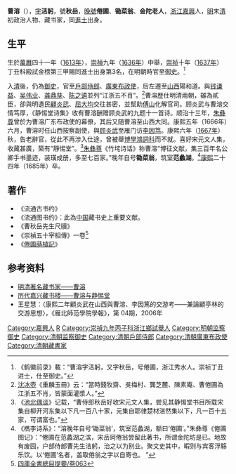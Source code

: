 '''曹溶'''（{{bd|1613年||1685年|catIdx=C曹}}），[[表字|字]]'''洁躬'''，號'''秋岳'''，[[晚號|晚號]]'''倦圃'''、'''锄菜翁'''、'''金陀老人'''，[[浙江|浙江]][[嘉興|嘉興]]人，[[明|明]]末[[清|清]]初政治人物、藏书家，同[[進士|進士]]出身。

==生平==
生於[[萬曆|萬曆]]四十一年（[[1613年|1613年]]），[[崇禎|崇禎]]九年（[[1636年|1636年]]）中舉，[[崇祯|崇祯]]十年（[[1637年|1637年]]）丁丑科殿試金榜第三甲賜同進士出身第3名，在明朝時官至[[御史|御史]]。<ref>《鹤徽前录》載：“曹溶字洁躬，又字秋岳，号倦圃，浙江秀水人。崇祯丁丑进士，仕至御史。”</ref>

入[[清朝|清]]後，仍為[[御史|御史]]，官至[[户部_(官署)|戶部]][[侍郎|侍郎]]、[[廣東|廣東]][[布政使|布政使]]，后左遷至[[山西|山西]]陽和道。與[[钱谦益|钱谦益]]、[[吴伟业|吴伟业]]、[[龚鼎孳|龚鼎孳]]、[[陈之遴|陈之遴]]並列“江浙五不肖”。<ref>[[沈冰壺|沈冰壺]]《重麟玉冊》云：“當時錢牧齋、吳梅村、龔芝麓、陳素庵、曹倦圃為江浙五不肖，皆蒙面灌漿人。”</ref>曹溶歷仕明清兩朝，雖為貳臣，卻與明遺民[[顧炎武|顧炎武]]、[[屈大均|屈大均]]交往甚密，並幫助[[傅山|傅山]]化解官司。顾炎武与曹溶交情笃厚，《静惕堂诗集》收有曹溶酬赠顾炎武的九题十一首诗。顺治十三年，[[朱彝尊|朱彝尊]]曾於为曹溶广东布政使的幕僚，其后又随曹溶至山西大同。康熙五年（1666年）六月，曹溶时任山西按察副使，與[[顾炎武|顾炎武]]至雁门访[[李因笃|李因笃]]。康熙六年（[[1667年|1667年]]）秋，告老辭官，從此不再涉入仕途，曾被舉[[博學鴻詞科|博學鴻詞科]]而不就。喜好宋元文人集，收藏甚廣，築有“靜惕堂”。<ref>《[[池北偶谈|池北偶谈]]》记载，“曹侍郎秋岳好收宋元文人集，尝见其静惕堂书目所载宋集自柳开河东集以下凡一百八十家，元集自耶律楚材湛然集以下，凡一百十五家，可谓富也。”</ref>[[朱彝尊|朱彝尊]]《竹垞诗话》称曹溶“博征文献，集三百年名公卿手书墨迹，装璜成册，多至七百家。”晚年自号'''锄菜翁'''，筑室'''范蠡湖'''。<ref>《檇李诗系》：“溶晚年自号‘锄菜翁’，筑室范蠡湖，额曰‘倦圃’。”朱彝尊《倦圃图记》：“倦圃在范蠡湖之滨，宋岳珂倦翁尝留此著书，所谓金陀坊是已。地故有废园，户部侍郎曹先生洁躬，治之以为别业。聚文史其中，暇则与宾客浮觞乐饮。以‘倦圃’名者，盖取倦翁之字以自寄也。 ”</ref>[[康熙|康熙]]二十四年（1685年）卒。

==著作==
*《流通古书约》
*《流通图书约》：此為[[中国|中国]]藏书史上重要文献。
*《曹秋岳先生尺牘》
*《崇禎五十宰相傳》一卷<ref>[[s:四庫全書總目提要/卷063|四庫全書總目提要/卷063]]</ref>
*《[[s:倦圃蒔植記|倦圃蒔植記]]》

== 参考资料 ==
{{reflist}}
*[http://www.guoxue.com/gjsb/ldcsj/csj_crong.htm 明清著名藏书家——曹溶] {{Wayback|url=http://www.guoxue.com/gjsb/ldcsj/csj_crong.htm |date=20061024051150 }}
*[https://web.archive.org/web/20070310183039/http://www.jxlib.com/changshulou/csl/6.php 历代嘉兴藏书楼——曹溶与静惕堂]
*王星慧：〈康熙二年顧炎武在山西與曹溶、李因篤的交游考——兼論顧亭林的交游思想〉，《雁北師范學院學報》，第 04期，2006年

{{崇禎十年丁丑科殿試金榜}}

{{Authority control}}

{{DEFAULTSORT:Cao曹}}
[[Category:嘉興人|Category:嘉興人]]
[[Category:曹姓|R]]
[[Category:崇禎九年丙子科浙江鄉試舉人|Category:崇禎九年丙子科浙江鄉試舉人]]
[[Category:明朝监察御史|Category:明朝监察御史]]
[[Category:清朝监察御史|Category:清朝监察御史]]
[[Category:清朝戶部侍郎|Category:清朝戶部侍郎]]
[[Category:清朝廣東布政使|Category:清朝廣東布政使]]
[[Category:清朝藏書家|Category:清朝藏書家]]